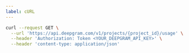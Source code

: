 ---
label: cURL
---

```bash
curl --request GET \
  --url 'https://api.deepgram.com/v1/projects/{project_id}/usage' \
  --header 'Authorization: Token <YOUR_DEEPGRAM_API_KEY>' \
  --header 'content-type: application/json'
```
